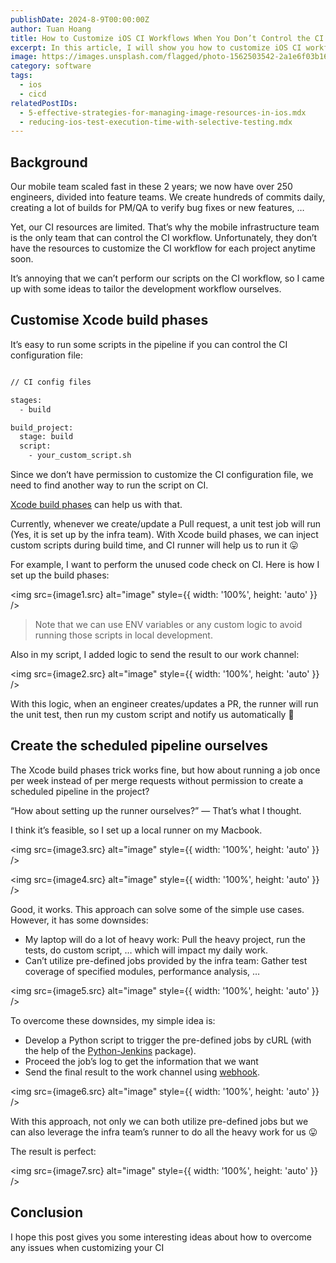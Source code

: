 ```yaml
---
publishDate: 2024-8-9T00:00:00Z
author: Tuan Hoang
title: How to Customize iOS CI Workflows When You Don’t Control the CI System
excerpt: In this article, I will show you how to customize iOS CI workflows when you don’t control the CI system.
image: https://images.unsplash.com/flagged/photo-1562503542-2a1e6f03b16b?q=80&w=1974&auto=format&fit=crop&ixlib=rb-4.0.3&ixid=M3wxMjA3fDB8MHxwaG90by1wYWdlfHx8fGVufDB8fHx8fA%3D%3D
category: software
tags:
  - ios
  - cicd
relatedPostIDs: 
  - 5-effective-strategies-for-managing-image-resources-in-ios.mdx
  - reducing-ios-test-execution-time-with-selective-testing.mdx
---
```



## Background

Our mobile team scaled fast in these 2 years; we now have over 250 engineers, divided into feature teams. We create hundreds of commits daily, creating a lot of builds for PM/QA to verify bug fixes or new features, …

Yet, our CI resources are limited. That’s why the mobile infrastructure team is the only team that can control the CI workflow. Unfortunately, they don’t have the resources to customize the CI workflow for each project anytime soon.

It’s annoying that we can’t perform our scripts on the CI workflow, so I came up with some ideas to tailor the development workflow ourselves.

## Customise Xcode build phases

It’s easy to run some scripts in the pipeline if you can control the CI configuration file:

```bash

// CI config files

stages:
  - build

build_project:
  stage: build  
  script:
    - your_custom_script.sh

```

Since we don’t have permission to customize the CI configuration file, we need to find another way to run the script on CI.

[Xcode build phases](https://developer.apple.com/documentation/xcode/customizing-the-build-phases-of-a-target) can help us with that.

Currently, whenever we create/update a Pull request, a unit test job will run (Yes, it is set up by the infra team). With Xcode build phases, we can inject custom scripts during build time, and CI runner will help us to run it 😛

For example, I want to perform the unused code check on CI. Here is how I set up the build phases:

<img src={image1.src} alt="image" style={{ width: '100%', height: 'auto' }} />

> Note that we can use ENV variables or any custom logic to avoid running those scripts in local development.

Also in my script, I added logic to send the result to our work channel:

<img src={image2.src} alt="image" style={{ width: '100%', height: 'auto' }} />

With this logic, when an engineer creates/updates a PR, the runner will run the unit test, then run my custom script and notify us automatically 🥳

## Create the scheduled pipeline ourselves

The Xcode build phases trick works fine, but how about running a job once per week instead of per merge requests without permission to create a scheduled pipeline in the project?

“How about setting up the runner ourselves?” — That’s what I thought.

I think it’s feasible, so I set up a local runner on my Macbook.

<img src={image3.src} alt="image" style={{ width: '100%', height: 'auto' }} />

<img src={image4.src} alt="image" style={{ width: '100%', height: 'auto' }} />

Good, it works. This approach can solve some of the simple use cases. However, it has some downsides:

- My laptop will do a lot of heavy work: Pull the heavy project, run the tests, do custom script, … which will impact my daily work.
- Can’t utilize pre-defined jobs provided by the infra team: Gather test coverage of specified modules, performance analysis, …

<img src={image5.src} alt="image" style={{ width: '100%', height: 'auto' }} />

To overcome these downsides, my simple idea is:

- Develop a Python script to trigger the pre-defined jobs by cURL (with the help of the [Python-Jenkins](https://python-jenkins.readthedocs.io/en/latest/) package).
- Proceed the job’s log to get the information that we want
- Send the final result to the work channel using [webhook](https://www.techtarget.com/searchapparchitecture/tip/Webhooks-explained-simply-and-how-they-differ-from-an-API).

<img src={image6.src} alt="image" style={{ width: '100%', height: 'auto' }} />

With this approach, not only we can both utilize pre-defined jobs but we can also leverage the infra team’s runner to do all the heavy work for us 😛

The result is perfect:

<img src={image7.src} alt="image" style={{ width: '100%', height: 'auto' }} />

## Conclusion

I hope this post gives you some interesting ideas about how to overcome any issues when customizing your CI
